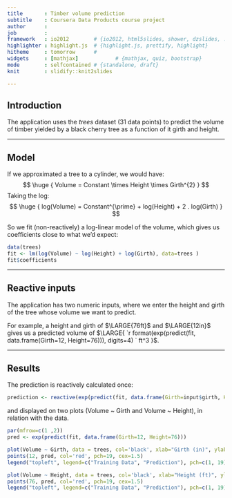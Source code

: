 ```yaml
---
title       : Timber volume prediction
subtitle    : Coursera Data Products course project
author      : 
job         : 
framework   : io2012        # {io2012, html5slides, shower, dzslides, ...}
highlighter : highlight.js  # {highlight.js, prettify, highlight}
hitheme     : tomorrow      # 
widgets     : [mathjax]            # {mathjax, quiz, bootstrap}
mode        : selfcontained # {standalone, draft}
knit        : slidify::knit2slides

--- 
```


## Introduction

The application uses the _trees_ dataset (31 data points) to predict the volume of timber yielded by a black cherry tree as a function of it girth and height.

---


## Model


If we approximated a tree to a cylinder, we would have:
$$
\huge { Volume = Constant \times Height \times Girth^{2} }
$$
Taking the log:
$$
\huge { log(Volume) = Constant^{\prime} + log(Height) + 2 . log(Girth) }
$$

So we fit (non-reactively) a log-linear model of the volume, which gives us coefficients close to what we'd expect:

```r
data(trees)
fit <- lm(log(Volume) ~ log(Height) + log(Girth), data=trees )
fit$coefficients
```


---

## Reactive inputs

The application has two numeric inputs, where we enter the height and girth of the tree whose volume we want to predict.

For example, a height and girth of $\LARGE{76ft}$ and $\LARGE{12in}$ gives us a predicted volume of $\LARGE{ `r format(exp(predict(fit, data.frame(Girth=12, Height=76))), digits=4)  ` ft^3 }$.

---

## Results

The prediction is reactively calculated once:
```r
prediction <- reactive(exp(predict(fit, data.frame(Girth=input$girth, Height=input$height))))
```
and displayed on two plots (Volume ~ Girth and Volume ~ Height), in relation with the data.

```r
par(mfrow=c(1 ,2))
pred <- exp(predict(fit, data.frame(Girth=12, Height=76)))

plot(Volume ~ Girth, data = trees, col='black', xlab="Girth (in)", ylab="Volume (cubic ft)")
points(12, pred, col='red', pch=19, cex=1.5)
legend("topleft", legend=c("Training Data", "Prediction"), pch=c(1, 19), col=c('black', 'red'))

plot(Volume ~ Height, data = trees, col='black', xlab="Height (ft)", ylab="Volume (cubic ft)")
points(76, pred, col='red', pch=19, cex=1.5)
legend("topleft", legend=c("Training Data", "Prediction"), pch=c(1, 19), col=c('black', 'red'))
``` 
